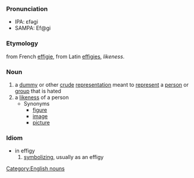 ===Pronunciation===
*IPA: ɛfəgi
*SAMPA: Ef@gi
===Etymology===
from French [[effigie]], from Latin [[effigies]], ''likeness''.
===Noun===
# a [[dummy]] or other [[crude]] [[representation]] meant to [[represent]] a [[person]] or [[group]] that is hated
# a [[likeness]] of a person
#* Synonyms
#** [[figure]]
#** [[image]]
#** [[picture]]

===Idiom===
* in effigy
*# [[symbolize|symbolizing]], usually as an effigy

[[Category:English nouns]]
